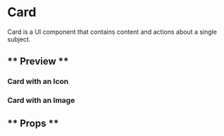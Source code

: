 
<Meta title="Components/card" component={Card} />

# Card

Card is a UI component that contains content and actions about a single subject.

## ** Preview **

### Card with an Icon

<Canvas>
  <Story name="Card with an Icon">
    <Container>
      <Row>
        <Column col={["sm4", "md3", "lg4"]}>
          <Card
            key={card.withIcon.id}
            headline={card.withIcon.headline}
            body={card.withIcon.body}
            media={card.withIcon.media}
            link={card.withIcon.link}
            mediaType={card.withIcon.mediaType}
          />
        </Column>
      </Row>
    </Container>
  </Story>
</Canvas>

### Card with an Image

<Canvas>
  <Story name="Card with Image">
    <Container>
      <Row>
        <Column col={["sm4", "md3", "lg4"]}>
          <Card
            key={card.withImage.id}
            headline={card.withImage.headline}
            body={card.withImage.body}
            media={card.withImage.media}
            link={card.withImage.link}
            mediaType={card.withImage.mediaType}
          />
        </Column>
      </Row>
    </Container>
  </Story>
</Canvas>

## ** Props **

<ArgsTable of={Card} />
